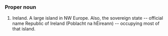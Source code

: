 ===Proper noun===
# Ireland.  A large island in NW Europe. Also, the sovereign state -- official name Republic of Ireland (Poblacht na hÉireann) -- occupying most of that island.